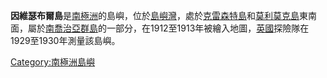 {{Coord|54|1|S|37|19|W|source:GNIS|display=title}}

'''因維瑟布爾島'''是[[南極洲|南極洲]]的島嶼，位於[[島嶼灣|島嶼灣]]，處於[[克雷森特島|克雷森特島]]和[[莫利莫克島|莫利莫克島]]東南面，屬於[[南喬治亞群島|南喬治亞群島]]的一部分，在1912至1913年被繪入地圖，[[英國|英國]]探險隊在1929至1930年測量該島嶼。

{{Antarctica-geo-stub}}
[[Category:南極洲島嶼|Category:南極洲島嶼]]